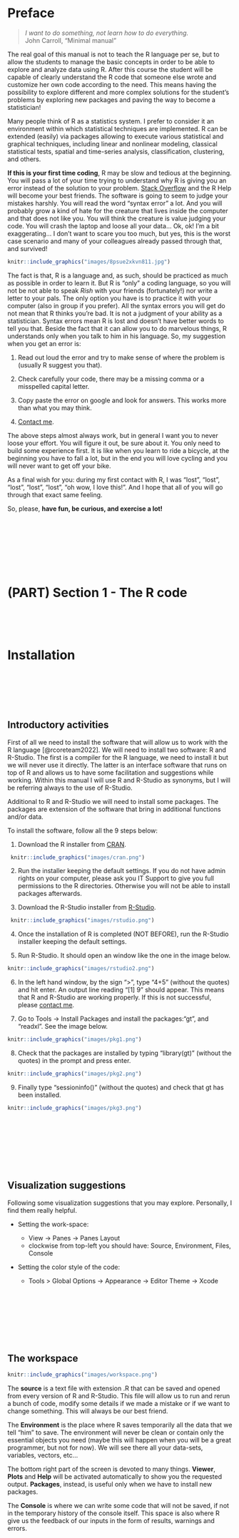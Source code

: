 # Preface {.unnumbered}

\justifying

> *I want to do something, not learn how to do everything.*\
> John Carroll, "Minimal manual"

The real goal of this manual is not to teach the R language per se, but
to allow the students to manage the basic concepts in order to be able
to explore and analyze data using R. After this course the student will
be capable of clearly understand the R code that someone else wrote and
customize her own code according to the need. This means having the
possibility to explore different and more complex solutions for the
student's problems by exploring new packages and paving the way to
become a statistician!

Many people think of R as a statistics system. I prefer to consider it
an environment within which statistical techniques are implemented. R
can be extended (easily) via packages allowing to execute various
statistical and graphical techniques, including linear and nonlinear
modeling, classical statistical tests, spatial and time-series analysis,
classification, clustering, and others.

**If this is your first time coding**, R may be slow and tedious at the
beginning. You will pass a lot of your time trying to understand why R
is giving you an error instead of the solution to your problem. [Stack
Overflow](https://stackoverflow.com) and the R Help will become your
best friends. The software is going to seem to judge your mistakes
harshly. You will read the word "syntax error" a lot. And you will
probably grow a kind of hate for the creature that lives inside the
computer and that does not like you. You will think the creature is
value judging your code. You will crash the laptop and loose all your
data... Ok, ok! I'm a bit exaggerating... I don't want to scare you too
much, but yes, this is the worst case scenario and many of your
colleagues already passed through that, and survived!

```r
knitr::include_graphics("images/8psue2xkvn811.jpg")
```

The fact is that, R is a language and, as such, should be practiced as
much as possible in order to learn it. But R is "only" a coding
language, so you will not be not able to speak *Rish* with your friends
(fortunately!) nor write a letter to your pals. The only option you have
is to practice it with your computer (also in group if you prefer). All
the syntax errors you will get do not mean that R thinks you're bad. It
is not a judgment of your ability as a statistician. Syntax errors mean
R is lost and doesn't have better words to tell you that. Beside the
fact that it can allow you to do marvelous things, R understands only
when you talk to him in his language. So, my suggestion when you get an
error is:

1.  Read out loud the error and try to make sense of where the problem
    is (usually R suggest you that).

2.  Check carefully your code, there may be a missing comma or a
    misspelled capital letter.

3.  Copy paste the error on google and look for answers. This works more
    than what you may think.

4.  [Contact me](mailto:info@federicoroscioli.com).

The above steps almost always work, but in general I want you to never
loose your effort. You will figure it out, be sure about it. You only
need to build some experience first. It is like when you learn to ride a
bicycle, at the beginning you have to fall a lot, but in the end you
will love cycling and you will never want to get off your bike.

As a final wish for you: during my first contact with R, I was "lost",
"lost", "lost", "lost", "lost", "oh wow, I love this!". And I hope that
all of you will go through that exact same feeling.

So, please, **have fun, be curious, and exercise a lot!**

 

 

 

 

# (PART) Section 1 - The R code {-} 

 

 

# Installation

 

 

 

## Introductory activities

First of all we need to install the software that will allow us to work
with the R language [@rcoreteam2022]. We will need to install two
software: R and R-Studio. The first is a compiler for the R language, we
need to install it but we will never use it directly. The latter is an
interface software that runs on top of R and allows us to have some
facilitation and suggestions while working. Within this manual I will
use R and R-Studio as synonyms, but I will be referring always to the
use of R-Studio.

Additional to R and R-Studio we will need to install some packages. The
packages are extension of the software that bring in additional
functions and/or data.

To install the software, follow all the 9 steps below:

1.  Download the R installer from [CRAN](https://cran.r-project.org/).\

```r
 knitr::include_graphics("images/cran.png")
```

2.  Run the installer keeping the default settings. If you do not have admin rights on your computer, please ask you IT Support to give you full permissions to the R directories. Otherwise you will not be able to install packages afterwards.

3.  Download the R-Studio installer from [R-Studio](https://rstudio.com/products/rstudio/download/#download).\

```r
 knitr::include_graphics("images/rstudio.png")
```


4.  Once the installation of R is completed (NOT BEFORE), run the R-Studio installer keeping the default settings.

5.  Run R-Studio. It should open an window like the one in the image below.\

```r
knitr::include_graphics("images/rstudio2.png")
```


6.  In the left hand window, by the sign "\>", type "4+5" (without the quotes) and hit enter. An output line reading "$[1]$ 9" should appear. This means that R and R-Studio are working properly. If this is not successful, please [contact me]([mailto:%20info\@federicoroscioli.com](mailto:%20info@federicoroscioli.com){.uri}).

7.  Go to Tools -\> Install Packages and install the packages:"gt", and "readxl". See the image below.\

```r
knitr::include_graphics("images/pkg1.png")
```


8.  Check that the packages are installed by typing "library(gt)" (without the quotes) in the prompt and press enter.\

```r
knitr::include_graphics("images/pkg2.png")
```


9.  Finally type "sessioninfo()" (without the quotes) and check that gt has been installed.\

```r
knitr::include_graphics("images/pkg3.png")
```

 

 

 

 

## Visualization suggestions

Following some visualization suggestions that you may explore.
Personally, I find them really helpful.

-   Setting the work-space:

    -   View -\> Panes -\> Panes Layout\
    -   clockwise from top-left you should have: Source, Environment,
        Files, Console

-   Setting the color style of the code:

    -   Tools \> Global Options -\> Appearance -\> Editor Theme -\>
        Xcode

 

 

 

 

## The workspace

```r
knitr::include_graphics("images/workspace.png")
```

The **source** is a text file with extension .R that can be saved and
opened from every version of R and R-Studio. This file will allow us to
run and rerun a bunch of code, modify some details if we made a mistake
or if we want to change something. This will always be our best friend.

The **Environment** is the place where R saves temporarily all the data
that we tell "him" to save. The environment will never be clean or
contain only the essential objects you need (maybe this will happen when
you will be a great programmer, but not for now). We will see there all
your data-sets, variables, vectors, etc...

The bottom right part of the screen is devoted to many things.
**Viewer**, **Plots** and **Help** will be activated automatically to
show you the requested output. **Packages**, instead, is useful only
when we have to install new packages.

The **Console** is where we can write some code that will not be saved,
if not in the temporary history of the console itself. This space is
also where R give us the feedback of our inputs in the form of results,
warnings and errors.

\newpage

